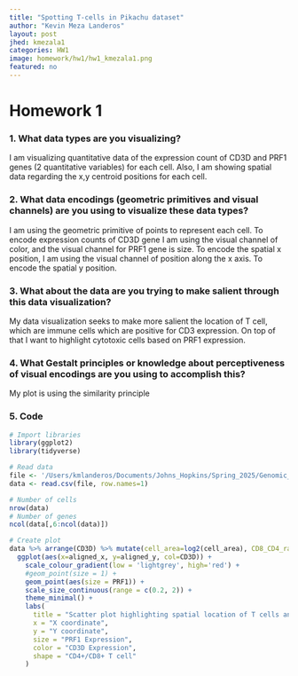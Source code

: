 ```yaml
---
title: "Spotting T-cells in Pikachu dataset"
author: "Kevin Meza Landeros"
layout: post
jhed: kmezala1
categories: HW1
image: homework/hw1/hw1_kmezala1.png
featured: no
---
```


# Homework 1

### 1. What data types are you visualizing?
I am visualizing quantitative data of the expression count of CD3D and PRF1 genes (2 quantitative variables) for each cell. Also, I am showing spatial data regarding the x,y centroid positions for each cell.

### 2. What data encodings (geometric primitives and visual channels) are you using to visualize these data types?
I am using the geometric primitive of points to represent each cell. To encode expression counts of CD3D gene I am using the visual channel of color, and the visual channel for PRF1 gene is size.
To encode the spatial x position, I am using the visual channel of position along the x axis. To encode the spatial y position.

### 3. What about the data are you trying to make salient through this data visualization? 
My data visualization seeks to make more salient the location of T cell, which are immune cells which are positive for CD3 expression. On top of that I want to highlight cytotoxic cells based on PRF1 expression.

### 4. What Gestalt principles or knowledge about perceptiveness of visual encodings are you using to accomplish this?
My plot is using the similarity principle

### 5. Code 
```r
# Import libraries
library(ggplot2)
library(tidyverse)

# Read data
file <- '/Users/kmlanderos/Documents/Johns_Hopkins/Spring_2025/Genomic_Data_Visualization/genomic-data-visualization-2025/data/pikachu.csv.gz'
data <- read.csv(file, row.names=1)

# Number of cells
nrow(data)
# Number of genes
ncol(data[,6:ncol(data)])

# Create plot
data %>% arrange(CD3D) %>% mutate(cell_area=log2(cell_area), CD8_CD4_ratio=CD8A/CD4) %>%
  ggplot(aes(x=aligned_x, y=aligned_y, col=CD3D)) + 
    scale_colour_gradient(low = 'lightgrey', high='red') + 
    #geom_point(size = 1) +
    geom_point(aes(size = PRF1)) + 
    scale_size_continuous(range = c(0.2, 2)) + 
    theme_minimal() +
    labs(
      title = "Scatter plot highlighting spatial location of T cells and cytotoxic cells",
      x = "X coordinate",
      y = "Y coordinate",
      size = "PRF1 Expression",
      color = "CD3D Expression",
      shape = "CD4+/CD8+ T cell"
    )
```
